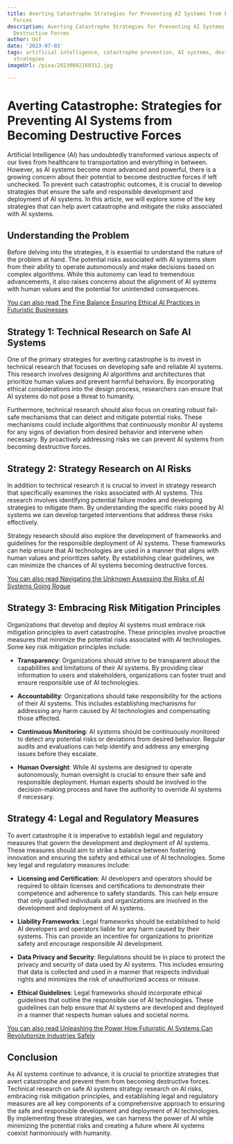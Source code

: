 ```yaml
---
title: Averting Catastrophe Strategies for Preventing AI Systems from Becoming Destructive
  Forces
description: Averting Catastrophe Strategies for Preventing AI Systems from Becoming
  Destructive Forces
author: Usf
date: '2023-07-03'
tags: artificial intelligence, catastrophe prevention, AI systems, destructive forces,
  strategies
imageUrl: /pixa/20230802160312.jpg

---
```

# Averting Catastrophe:  Strategies for  Preventing AI Systems from Becoming Destructive Forces

Artificial Intelligence (AI) has undoubtedly  transformed various aspects of our lives from healthcare to transportation  and everything in between. However, as AI systems become more advanced and powerful, there  is a  growing concern about their potential to become destructive forces if left unchecked. To prevent such catastrophic  outcomes, it is crucial to develop strategies that ensure the safe and responsible development  and deployment of AI systems. In this article, we will explore  some of the key strategies that can help avert catastrophe  and mitigate the risks associated with AI systems.

## Understanding the  Problem

Before delving into the strategies, it is essential to  understand the nature of the problem at hand. The potential risks associated with AI systems stem from their ability to operate autonomously and make decisions based  on complex algorithms. While this autonomy  can lead to tremendous advancements, it also raises concerns about the alignment of AI systems with human values and the  potential for unintended consequences.

[You can also read The Fine Balance Ensuring Ethical AI Practices  in Futuristic Businesses](The%20Fine%20Balance%20Ensuring%20Ethical%20AI%20Practices%20in%20Futuristic%20Businesses)


## Strategy 1: Technical Research on Safe  AI Systems

One of the primary strategies for averting catastrophe is to invest  in technical research that focuses on developing safe and reliable AI systems. This research involves designing AI algorithms and architectures that prioritize human values and prevent harmful behaviors. By incorporating ethical  considerations into  the  design  process,  researchers can ensure that  AI systems do  not pose a threat to humanity.

Furthermore, technical research should  also focus on creating robust fail-safe mechanisms that can detect and mitigate potential risks. These mechanisms could  include algorithms that continuously monitor AI systems  for any signs  of deviation from desired behavior  and intervene when necessary. By proactively addressing risks we can prevent AI systems from becoming destructive forces.

## Strategy 2: Strategy Research on AI Risks

In addition to technical research it is crucial to  invest in  strategy research that specifically examines  the risks associated with AI systems. This research involves identifying  potential failure modes and developing strategies to mitigate them. By understanding the specific risks posed by AI systems we can develop targeted interventions that address these risks effectively.

Strategy research  should also explore the development of frameworks and guidelines for the  responsible deployment of AI systems. These  frameworks can help  ensure that AI technologies are used in a  manner that aligns with human  values and prioritizes safety. By establishing clear guidelines, we can minimize the chances of AI systems becoming destructive  forces.

[You can also  read  Navigating the Unknown Assessing the Risks of  AI  Systems Going Rogue](Navigating%20the%20Unknown%20Assessing%20the%20Risks%20of%20AI%20Systems%20Going%20Rogue)


## Strategy 3: Embracing Risk Mitigation Principles

Organizations that develop and deploy AI systems must embrace risk mitigation principles to avert  catastrophe. These principles involve proactive measures that minimize the  potential risks associated with AI technologies. Some key risk mitigation principles include:

- **Transparency**: Organizations should strive to be  transparent about the capabilities and limitations of their AI  systems. By providing clear information to users and stakeholders, organizations can foster trust and ensure responsible use of AI technologies.

- **Accountability**: Organizations should take responsibility for the actions of their AI systems. This includes establishing mechanisms  for addressing any harm caused by AI technologies and compensating those affected.

- **Continuous Monitoring**: AI systems should be continuously monitored to detect any potential risks  or deviations from desired behavior.  Regular  audits and evaluations  can help identify and address any emerging issues before they escalate.

-  **Human  Oversight**: While AI systems  are designed to operate autonomously, human  oversight is crucial to ensure their safe and responsible  deployment. Human  experts should be involved in the decision-making process and have  the authority to override AI systems  if necessary.

## Strategy 4: Legal and Regulatory Measures

To avert catastrophe it is imperative to  establish legal and regulatory measures that govern the  development and deployment  of AI  systems. These measures should aim  to strike a  balance between fostering innovation and ensuring the safety and ethical  use of AI technologies. Some key legal  and regulatory measures include:

- **Licensing and Certification**: AI developers  and operators  should be required to obtain licenses and certifications to  demonstrate their competence and adherence to safety standards. This can help ensure  that only  qualified individuals and organizations are  involved in the development and deployment of AI systems.

- **Liability Frameworks**: Legal frameworks should be established to  hold AI developers and operators liable for any harm caused by their systems. This can provide an incentive for organizations to prioritize safety and encourage responsible AI development.

- **Data  Privacy and Security**: Regulations should be in place to protect the privacy and  security of data used by AI systems. This includes ensuring that data is collected and used in a manner that respects individual rights and minimizes the risk of unauthorized access or misuse.

- **Ethical Guidelines**: Legal frameworks should incorporate ethical guidelines that outline the responsible use of AI technologies. These  guidelines can help ensure that AI systems are developed and deployed in a manner that respects human values  and societal norms.

[You  can  also  read Unleashing the Power How Futuristic AI Systems Can Revolutionize Industries  Safely](Unleashing%20the%20Power%20How%20Futuristic%20AI%20Systems%20Can%20Revolutionize%20Industries%20Safely)


## Conclusion

As AI systems  continue to advance, it is crucial to prioritize strategies that avert catastrophe and prevent them from becoming destructive forces. Technical research on safe AI systems strategy research on  AI risks, embracing risk mitigation principles, and establishing legal and regulatory measures are all key components of a comprehensive approach to  ensuring  the safe and responsible development and deployment of AI technologies. By implementing these  strategies, we can harness the  power of AI while minimizing the potential risks and creating a future where AI systems coexist harmoniously  with humanity.